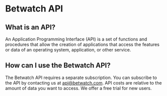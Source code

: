# Betwatch API

## What is an API?
An Application Programming Interface (API) is a set of functions and procedures that allow the creation of applications that access the features or data of an operating system, application, or other service.

## How can I use the Betwatch API?
The Betwatch API requires a separate subscription. You can subscribe to the API by contacting us at [api@betwatch.com](mailto:api@betwatch.com). API costs are relative to the amount of data you want to access. We offer a free trial for new users.
